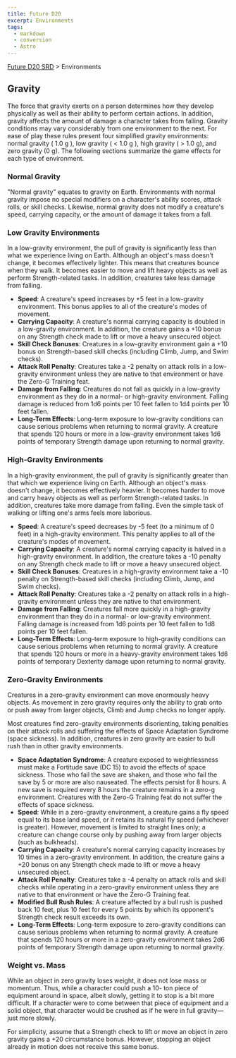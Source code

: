 ```yaml
---
title: Future D20
excerpt: Environments
tags:
  - markdown
  - conversion
  - Astro
---
```


[Future D20 SRD]( / ) > Environments

## Gravity

The force that gravity exerts on a person determines how they develop physically as well as their ability to perform certain actions. In addition, gravity affects the amount of damage a character takes from falling. Gravity conditions may vary considerably from one environment to the next. For ease of play these rules present four simplified gravity environments: normal gravity ( 1.0 g ), low gravity ( < 1.0 g ), high gravity ( > 1.0 g), and zero gravity (0 g). The following sections summarize the game effects for each type of environment.

### Normal Gravity

"Normal gravity" equates to gravity on Earth. Environments with normal gravity impose no special modifiers on a character's ability scores, attack rolls, or skill checks. Likewise, normal gravity does not modify a creature's speed, carrying capacity, or the amount of damage it takes from a fall.

### Low Gravity Environments

In a low-gravity environment, the pull of gravity is significantly less than what we experience living on Earth. Although an object's mass doesn't change, it becomes effectively lighter. This means that creatures bounce when they walk. It becomes easier to move and lift heavy objects as well as perform Strength-related tasks. In addition, creatures take less damage from falling.

- **Speed**: A creature's speed increases by +5 feet in a low-gravity environment. This bonus applies to all of the creature's modes of movement.
- **Carrying Capacity**: A creature's normal carrying capacity is doubled in a low-gravity environment. In addition, the creature gains a +10 bonus on any Strength check made to lift or move a heavy unsecured object.
- **Skill Check Bonuses**: Creatures in a low-gravity environment gain a +10 bonus on Strength-based skill checks (including Climb, Jump, and Swim checks).
- **Attack Roll Penalty**: Creatures take a -2 penalty on attack rolls in a low-gravity environment unless they are native to that environment or have the Zero-G Training feat.
- **Damage from Falling**: Creatures do not fall as quickly in a low-gravity environment as they do in a normal- or high-gravity environment. Falling damage is reduced from 1d6 points per 10 feet fallen to 1d4 points per 10 feet fallen.
- **Long-Term Effects**: Long-term exposure to low-gravity conditions can cause serious problems when returning to normal gravity. A creature that spends 120 hours or more in a low-gravity environment takes 1d6 points of temporary Strength damage upon returning to normal gravity.

### High-Gravity Environments

In a high-gravity environment, the pull of gravity is significantly greater than that which we experience living on Earth. Although an object's mass doesn't change, it becomes effectively heavier. It becomes harder to move and carry heavy objects as well as perform Strength-related tasks. In addition, creatures take more damage from falling. Even the simple task of walking or lifting one's arms feels more laborious.

- **Speed**: A creature's speed decreases by -5 feet (to a minimum of 0 feet) in a high-gravity environment. This penalty applies to all of the creature's modes of movement.
- **Carrying Capacity**: A creature's normal carrying capacity is halved in a high-gravity environment. In addition, the creature takes a -10 penalty on any Strength check made to lift or move a heavy unsecured object.
- **Skill Check Bonuses**: Creatures in a high-gravity environment take a -10 penalty on Strength-based skill checks (including Climb, Jump, and Swim checks).
- **Attack Roll Penalty**: Creatures take a -2 penalty on attack rolls in a high-gravity environment unless they are native to that environment.
- **Damage from Falling**: Creatures fall more quickly in a high-gravity environment than they do in a normal- or low-gravity environment. Falling damage is increased from 1d6 points per 10 feet fallen to 1d8 points per 10 feet fallen.
- **Long-Term Effects**: Long-term exposure to high-gravity conditions can cause serious problems when returning to normal gravity. A creature that spends 120 hours or more in a heavy-gravity environment takes 1d6 points of temporary Dexterity damage upon returning to normal gravity.

### Zero-Gravity Environments

Creatures in a zero-gravity environment can move enormously heavy objects. As movement in zero gravity requires only the ability to grab onto or push away from larger objects, Climb and Jump checks no longer apply.

Most creatures find zero-gravity environments disorienting, taking penalties on their attack rolls and suffering the effects of Space Adaptation Syndrome (space sickness). In addition, creatures in zero gravity are easier to bull rush than in other gravity environments.

- **Space Adaptation Syndrome**: A creature exposed to weightlessness must make a Fortitude save (DC 15) to avoid the effects of space sickness. Those who fail the save are shaken, and those who fail the save by 5 or more are also nauseated. The effects persist for 8 hours. A new save is required every 8 hours the creature remains in a zero-g environment. Creatures with the Zero-G Training feat do not suffer the effects of space sickness.
- **Speed**: While in a zero-gravity environment, a creature gains a fly speed equal to its base land speed, or it retains its natural fly speed (whichever is greater). However, movement is limited to straight lines only; a creature can change course only by pushing away from larger objects (such as bulkheads).
- **Carrying Capacity**: A creature's normal carrying capacity increases by 10 times in a zero-gravity environment. In addition, the creature gains a +20 bonus on any Strength check made to lift or move a heavy unsecured object.
- **Attack Roll Penalty**: Creatures take a -4 penalty on attack rolls and skill checks while operating in a zero-gravity environment unless they are native to that environment or have the Zero-G Training feat.
- **Modified Bull Rush Rules**: A creature affected by a bull rush is pushed back 10 feet, plus 10 feet for every 5 points by which its opponent's Strength check result exceeds its own.
- **Long-Term Effects**: Long-term exposure to zero-gravity conditions can cause serious problems when returning to normal gravity. A creature that spends 120 hours or more in a zero-gravity environment takes 2d6 points of temporary Strength damage upon returning to normal gravity.

### Weight vs. Mass

While an object in zero gravity loses weight, it does not lose mass or momentum. Thus, while a character could push a 10- ton piece of equipment around in space, albeit slowly, getting it to stop is a bit more difficult. If a character were to come between that piece of equipment and a solid object, that character would be crushed as if he were in full gravity—just more slowly.

For simplicity, assume that a Strength check to lift or move an object in zero gravity gains a +20 circumstance bonus. However, stopping an object already in motion does not receive this same bonus.